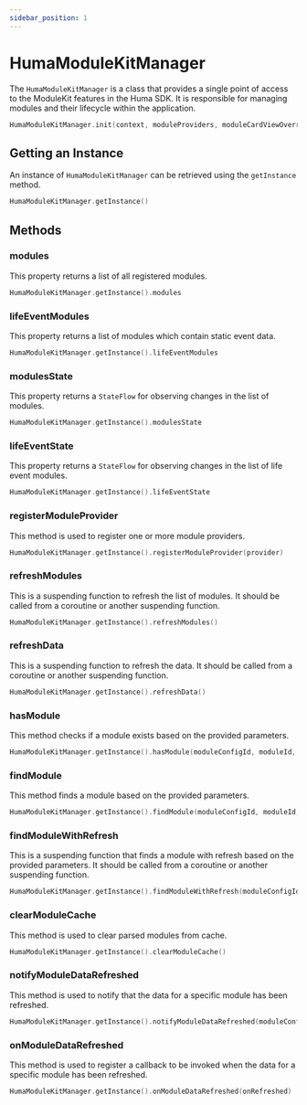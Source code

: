 ```yaml
---
sidebar_position: 1
---
```


# HumaModuleKitManager

The `HumaModuleKitManager` is a class that provides a single point of access to the ModuleKit features in the Huma SDK. It is responsible for managing modules and their lifecycle within the application.

```kotlin
HumaModuleKitManager.init(context, moduleProviders, moduleCardViewOverride)
```

## Getting an Instance

An instance of `HumaModuleKitManager` can be retrieved using the `getInstance` method.

```kotlin
HumaModuleKitManager.getInstance()
```

## Methods

### modules

This property returns a list of all registered modules.

```kotlin
HumaModuleKitManager.getInstance().modules
```

### lifeEventModules

This property returns a list of modules which contain static event data.

```kotlin
HumaModuleKitManager.getInstance().lifeEventModules
```

### modulesState

This property returns a `StateFlow` for observing changes in the list of modules.

```kotlin
HumaModuleKitManager.getInstance().modulesState
```

### lifeEventState

This property returns a `StateFlow` for observing changes in the list of life event modules.

```kotlin
HumaModuleKitManager.getInstance().lifeEventState
```

### registerModuleProvider

This method is used to register one or more module providers.

```kotlin
HumaModuleKitManager.getInstance().registerModuleProvider(provider)
```

### refreshModules

This is a suspending function to refresh the list of modules. It should be called from a coroutine or another suspending function.

```kotlin
HumaModuleKitManager.getInstance().refreshModules()
```

### refreshData

This is a suspending function to refresh the data. It should be called from a coroutine or another suspending function.

```kotlin
HumaModuleKitManager.getInstance().refreshData()
```

### hasModule

This method checks if a module exists based on the provided parameters.

```kotlin
HumaModuleKitManager.getInstance().hasModule(moduleConfigId, moduleId, moduleClass, includeCombinedModule)
```

### findModule

This method finds a module based on the provided parameters.

```kotlin
HumaModuleKitManager.getInstance().findModule(moduleConfigId, moduleId, includeCombinedModule, moduleClass)
```

### findModuleWithRefresh

This is a suspending function that finds a module with refresh based on the provided parameters. It should be called from a coroutine or another suspending function.

```kotlin
HumaModuleKitManager.getInstance().findModuleWithRefresh(moduleConfigId, moduleId, includeCombinedModule, moduleClass)
```

### clearModuleCache

This method is used to clear parsed modules from cache.

```kotlin
HumaModuleKitManager.getInstance().clearModuleCache()
```

### notifyModuleDataRefreshed

This method is used to notify that the data for a specific module has been refreshed.

```kotlin
HumaModuleKitManager.getInstance().notifyModuleDataRefreshed(moduleConfigId)
```

### onModuleDataRefreshed

This method is used to register a callback to be invoked when the data for a specific module has been refreshed.

```kotlin
HumaModuleKitManager.getInstance().onModuleDataRefreshed(onRefreshed)
```
